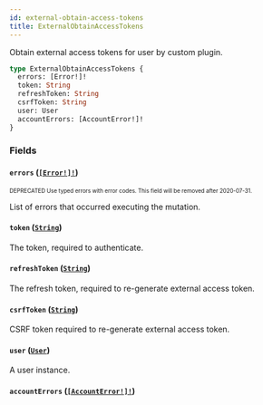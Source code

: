 ```yaml
---
id: external-obtain-access-tokens
title: ExternalObtainAccessTokens
---
```


Obtain external access tokens for user by custom plugin.

```graphql
type ExternalObtainAccessTokens {
  errors: [Error!]!
  token: String
  refreshToken: String
  csrfToken: String
  user: User
  accountErrors: [AccountError!]!
}
```

### Fields

#### `errors` ([`[Error!]!`](/developer/api-reference/objects/error.mdx))

<sub><sup><span className="deprecatedTag">DEPRECATED</span> Use typed errors with error codes. This field will be removed after 2020-07-31.</sup></sub>

List of errors that occurred executing the mutation.

#### `token` ([`String`](/developer/api-reference/scalars/string.mdx))

The token, required to authenticate.

#### `refreshToken` ([`String`](/developer/api-reference/scalars/string.mdx))

The refresh token, required to re-generate external access token.

#### `csrfToken` ([`String`](/developer/api-reference/scalars/string.mdx))

CSRF token required to re-generate external access token.

#### `user` ([`User`](/developer/api-reference/objects/user.mdx))

A user instance.

#### `accountErrors` ([`[AccountError!]!`](/developer/api-reference/objects/account-error.mdx))
